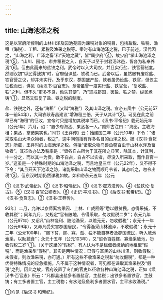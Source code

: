 ```yaml
---
---
---
```

title: 山海池泽之税
---



这是以官府所控制的山林川泽及园池苑囿为课税对象的税目，包括盐税、铁税、渔租（海税）、工租、累税及渔采之税等。秦时有山海池泽之税，已于前述。汉代因之，“山海之利，广泽之畜”和“天地之藏”，皆“属少府”④，故少府“掌山海池泽之税”⑤，“山川、园地、市井租税之入，自天子以至于封君汤沐邑，皆各为私奉养焉”⑥。但由此而来的盐铁之利，武帝时以入大司农，并且实行盐、铁官营制度。然则汉初“纵民得鼓铸”时，官府但课盐、铁税而已。武帝以后，虽然屡有废除盐、铁官营之议，却并未实行。及乎东汉，郡国盛产盐、铁者虽仍设盐、铁官，但仅主征税而已，详见《续汉书·百官志》。章帝虽曾一度实行盐、铁官营，“复收盐、铁”之利，但不久“吏多不良，动失其便”，乃“遣戒郡国，罢盐、铁之禁，纵民煮铸”①，显然又恢复了盐、铁之税的制度。

盐、铁税之外，还有“海租”（又叫“海税”）及其山泽之税。宣帝五凤中（公元前57年—前54年），大司农耿寿昌建议“增海租三倍，天子从其计”②。可见在此之前早已有“海租”的征收，宣帝时只是增加其税率而已。《汉书·平帝纪》载元始元年（公元1年）六月，诏：“置少府海丞、果丞各一人。”颜师古注曰：“海丞，主收海租；果丞，掌诸果实也。”同书《王莽传》云：始建国二年（公元10年）下令：“诸采取名山大泽众物者，税之”，这中间包括有许多名目的山泽之税。据《汉书·食货志》所载，王莽时的山海池泽之税，包括“诸取众物鸟兽鱼鳖百虫于山林水泽及畜牧者”。其征收办法及税率是：“皆各自占所为于其在所之县官，除其本，计其利，十一分之，而以其一为贡。敢不自占，自占不以实者，尽没入所采取，而作县官一岁。”这虽是一个特殊时期的山海池泽之税，而且地皇三年（公元22年），又不得不下令：“其且开天下池泽之防，诸能采取山泽之物而顺月令者，其恣听之，勿令出税”③，但东汉时期仍然课税如故。如和帝永元五年（公元

①《汉书·武帝纪》。②《汉书·昭帝纪》。③《汉书·翟方进传》。④《盐铁论·复古》。⑤《汉书·百官公卿表》。⑥《史记·平准书》。①《后汉书·和帝纪》。②《汉书·食货志》。③《汉书·王莽传》。

93年）二月，允许以京师离宫果园、上林、广成囿等“悉以假贫民，恣得采捕，不收其税”；同年九月，又规定“官有陂地，令得采取，勿收假税二岁”；永元九年（公元97年）又诏凡“山林饶利、陂池渔采，以赡元元，勿收假税”；永元十一年（公元99年），又命凡受灾害郡国居民，“令得渔采山林池泽，不收假税”；永元十二年（公元100年），“赐下贫、鳏、寡、孤、独不能自存者及郡国流民，听入陂池渔采，以助蔬食”；永元十五年（公元103年），又“诏令百姓鳏、寡渔采陂池，勿收假税二岁”①。（关于这里的“假税”，有人认为不是租佃者缴纳的地租型“假税”，而是渔采型“假税”。其实是两种情况：已假与富民的山林川泽，则收假税；未假者，则收渔采税，亦可通。）所有这些不收渔采之税和“勿收假税”，都是一种优待特殊情况的应急措施，凡不属于这种情况者，可见都在课取其渔采税及“假税”之列。因此之故，官府设置了专门的官吏以征收各种山海池泽之税，正如《续汉书·百官志》所云：“凡郡县出盐多者置盐官，主盐税；出铁多者置铁官，主鼓铸；有工多者置工官，主工税物；有水池及鱼利多者置水官，主平水收渔税。”

①均见《后汉书·和帝纪》。